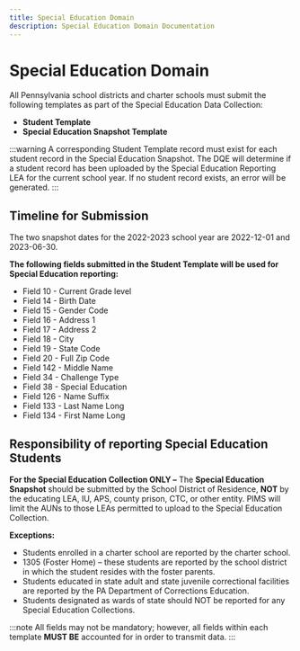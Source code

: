 ```yaml
---
title: Special Education Domain
description: Special Education Domain Documentation
---
```


# Special Education Domain

All Pennsylvania school districts and charter schools must submit the following templates as part of the Special Education Data Collection:

- **Student Template**
- **Special Education Snapshot Template**

:::warning
A corresponding Student Template record must exist for each student record in the Special Education Snapshot. The DQE will determine if a student record has been uploaded by the Special Education Reporting LEA for the current school year. If no student record exists, an error will be generated.
:::

## Timeline for Submission

The two snapshot dates for the 2022-2023 school year are 2022-12-01 and 2023-06-30.

**The following fields submitted in the Student Template will be used for Special Education reporting:**

- Field 10 - Current Grade level
- Field 14 - Birth Date
- Field 15 - Gender Code
- Field 16 - Address 1
- Field 17 - Address 2
- Field 18 - City
- Field 19 - State Code
- Field 20 - Full Zip Code
- Field 142 - Middle Name
- Field 34 - Challenge Type
- Field 38 - Special Education
- Field 126 - Name Suffix
- Field 133 - Last Name Long
- Field 134 - First Name Long

## Responsibility of reporting Special Education Students

**For the Special Education Collection ONLY –** The **Special Education Snapshot** should be submitted by the School District of Residence, **NOT** by the educating LEA, IU, APS, county prison, CTC, or other entity. PIMS will limit the AUNs to those LEAs permitted to upload to the Special Education Collection.

**Exceptions:**

- Students enrolled in a charter school are reported by the charter school.
- 1305 (Foster Home) – these students are reported by the school district in which the student resides with the foster parents.
- Students educated in state adult and state juvenile correctional facilities are reported by the PA Department of Corrections Education.
- Students designated as wards of state should NOT be reported for any Special Education Collections.

:::note
All fields may not be mandatory; however, all fields within each template **MUST BE** accounted for in order to transmit data.
:::